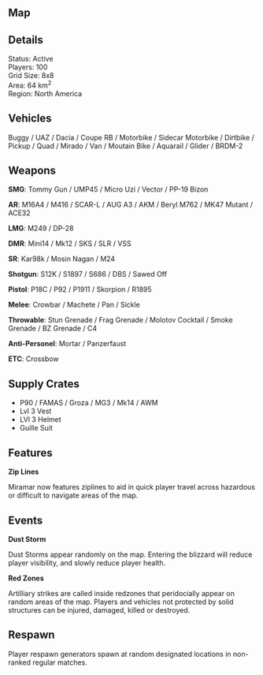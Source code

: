 
## Map

<MapBox name="Miramar"/>

## Details

Status: Active  
Players: 100  
Grid Size: 8x8  
Area: 64 km<sup>2</sup>  
Region: North America

## Vehicles

Buggy / UAZ / Dacia / Coupe RB / Motorbike / Sidecar Motorbike / Dirtbike / Pickup / Quad / Mirado / Van / Moutain Bike / Aquarail / Glider / BRDM-2  

## Weapons

**SMG**: Tommy Gun / UMP45 / Micro Uzi / Vector / PP-19 Bizon  

**AR**: M16A4 / M416 / SCAR-L / AUG A3 / AKM / Beryl M762 / MK47 Mutant / ACE32  

**LMG**: M249 / DP-28  

**DMR**: Mini14 / Mk12 / SKS / SLR / VSS  

**SR**: Kar98k / Mosin Nagan / M24

**Shotgun**: S12K / S1897 / S686 / DBS / Sawed Off  

**Pistol**: P18C / P92 / P1911 / Skorpion / R1895  

**Melee**: Crowbar / Machete / Pan / Sickle  

**Throwable**: Stun Grenade / Frag Grenade / Molotov Cocktail / Smoke Grenade / BZ Grenade / C4  

**Anti-Personel**: Mortar / Panzerfaust  

**ETC**: Crossbow  

## Supply Crates

- P90 / FAMAS / Groza / MG3 / Mk14 / AWM
- Lvl 3 Vest
- LVl 3 Helmet
- Guille Suit 

## Features

**Zip Lines**  

Miramar now features ziplines to aid in quick player travel across hazardous or difficult to navigate areas of the map.

## Events

**Dust Storm**  

Dust Storms appear randomly on the map. Entering the blizzard will reduce player visibility, and slowly reduce player health. 

**Red Zones**

Artilliary strikes are called inside redzones that peridocially appear on random areas of the map. Players and vehicles not protected by solid structures can be injured, damaged, killed or destroyed. 

## Respawn

Player respawn generators spawn at random designated locations in non-ranked regular matches.  